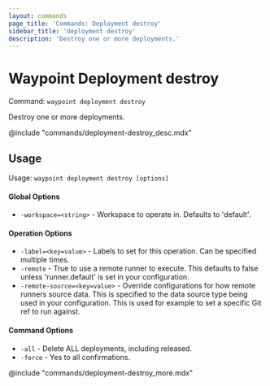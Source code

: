 ```yaml
---
layout: commands
page_title: 'Commands: Deployment destroy'
sidebar_title: 'deployment destroy'
description: 'Destroy one or more deployments.'
---
```


# Waypoint Deployment destroy

Command: `waypoint deployment destroy`

Destroy one or more deployments.

@include "commands/deployment-destroy_desc.mdx"

## Usage

Usage: `waypoint deployment destroy [options]`

#### Global Options

- `-workspace=<string>` - Workspace to operate in. Defaults to 'default'.

#### Operation Options

- `-label=<key=value>` - Labels to set for this operation. Can be specified multiple times.
- `-remote` - True to use a remote runner to execute. This defaults to false
  unless 'runner.default' is set in your configuration.
- `-remote-source=<key=value>` - Override configurations for how remote runners source data. This is specified to the data source type being used in your configuration. This is used for example to set a specific Git ref to run against.

#### Command Options

- `-all` - Delete ALL deployments, including released.
- `-force` - Yes to all confirmations.

@include "commands/deployment-destroy_more.mdx"
